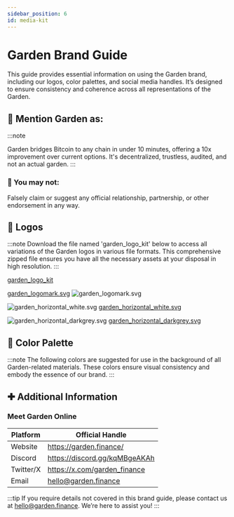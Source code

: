 ```yaml
---
sidebar_position: 6
id: media-kit
---
```



# Garden Brand Guide

This guide provides essential information on using the Garden brand, including our logos, color palettes, and social media handles. It’s designed to ensure consistency and coherence across all representations of the Garden.

## 📌 Mention Garden as:

:::note

Garden bridges Bitcoin to any chain in under 10 minutes, offering a 10x improvement over current options. It's decentralized, trustless, audited, and not an actual garden.
:::

### 🚫 You may not:

Falsely claim or suggest any official relationship, partnership, or other endorsement in any way.

## 🌸 Logos

:::note
Download the file named 'garden_logo_kit' below to access all variations of the Garden logos in various file formats. This comprehensive zipped file ensures you have all the necessary assets at your disposal in high resolution.
:::

[garden_logo_kit](./images/garden_logos.zip)

[garden_logomark.svg](./images/garden_logomark.svg)
![garden_logomark.svg](./images/garden_logomark.svg)

![garden_horizontal_white.svg](./images/garden_horizontal_white.svg)
[garden_horizontal_white.svg](./images/garden_horizontal_white.svg)

![garden_horizontal_darkgrey.svg](./images/garden_horizontal_darkgrey.svg)
[garden_horizontal_darkgrey.svg](./images/garden_horizontal_darkgrey.svg)

## 🎨 Color Palette

:::note
The following colors are suggested for use in the background of all Garden-related materials. These colors ensure visual consistency and embody the essence of our brand.
:::

<Colorways />

## ✚ Additional Information

### Meet Garden Online

| Platform  | Official Handle               |
| --------- | ----------------------------- |
| Website   | https://garden.finance/       |
| Discord   | https://discord.gg/kqMBgeAKAh |
| Twitter/X | https://x.com/garden_finance  |
| Email     | hello@garden.finance          |

:::tip
If you require details not covered in this brand guide, please contact us at hello@garden.finance. We’re here to assist you!
:::
